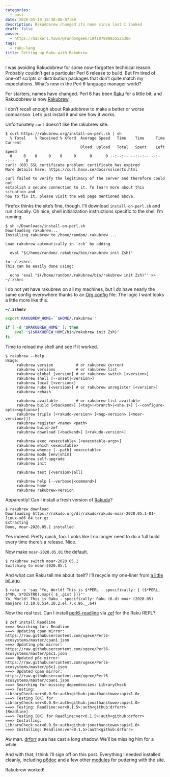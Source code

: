 ```yaml
---
categories:
  - post
date: 2020-05-19 16:38:00-07:00
description: Rakudobrew changed its name since last I looked
draft: false
posse:
  - https://hackers.town/@randomgeek/104197809035525306
tags:
  - raku-lang
title: Setting up Raku with Rakubrew
---
```


I was avoiding Rakudobrew for some now-forgotten technical reason.  Probably
couldn’t get a particular Perl 6 release to build.  But I’m tired of one-off
scripts or distribution packages that don’t quite match my expectations.
What’s new in the Perl 6 language manager world?

For starters, names have changed.  Perl 6 has been [Raku][raku] for a little
bit, and Rakudobrew is now [Rakubrew][rakubrew].

I don’t recall enough about Rakudobrew to make a better or worse comparison.
Let’s just install it and see how it works.

Unfortunately `curl` doesn’t like the rakubrew site.

``` text
$ curl https://rakubrew.org/install-on-perl.sh | sh
  % Total    % Received % Xferd  Average Speed   Time    Time     Time  Current
                                 Dload  Upload   Total   Spent    Left  Speed
  0     0    0     0    0     0      0      0 --:--:-- --:--:-- --:--:--     0
curl: (60) SSL certificate problem: certificate has expired
More details here: https://curl.haxx.se/docs/sslcerts.html

curl failed to verify the legitimacy of the server and therefore could not
establish a secure connection to it. To learn more about this situation and
how to fix it, please visit the web page mentioned above.
```

Firefox thinks the site’s fine, though.  I’ll download `install-on-perl.sh`
and run it locally.  Oh nice, shell initialization instructions specific to the
shell I’m running.

``` text
$ sh ~/Downloads/install-on-perl.sh
Downloading rakubrew...
Installing rakubrew to /home/random/.rakubrew ...

Load rakubrew automatically in `zsh` by adding

  eval "$(/home/random/.rakubrew/bin/rakubrew init Zsh)"

to ~/.zshrc.
This can be easily done using:

  echo 'eval "$(/home/random/.rakubrew/bin/rakubrew init Zsh)"' >> ~/.zshrc
```

I do not yet have rakubrew on all my machines, but I *do* have nearly the same
config everywhere thanks to an [Org config][org-config] file.  The logic I want
looks a little more like this.

**`~/.zshenv`**

``` bash
export RAKUBREW_HOME=``$HOME/.rakubrew''

if [ -d "$RAKUBREW_HOME" ]; then
    eval "$($RAKUBREW_HOME/bin/rakubrew init Zsh)"
fi
```

Time to reload my shell and see if it worked.

``` text
$ rakubrew --help
Usage:
     rakubrew version          # or rakubrew current
     rakubrew versions         # or rakubrew list
     rakubrew global [version] # or rakubrew switch [<version>]
     rakubrew shell [--unset|<version>]
     rakubrew local [<version>]
     rakubrew nuke [<version>] # or rakubrew unregister [<version>]
     rakubrew rehash

     rakubrew available        # or rakubrew list-available
     rakubrew build [<backend>] [<tag>|<branch>|<sha-1>] [--configure-opts=<options>]
     rakubrew triple [<rakudo-version> [<nqp-version> [<moar-version>]]]
     rakubrew register <name> <path>
     rakubrew build-zef
     rakubrew download [<backend>] [<rakudo-version>]

     rakubrew exec <executable> [<executable-args>]
     rakubrew which <executable>
     rakubrew whence [--path] <executable>
     rakubrew mode [env|shim]
     rakubrew self-upgrade
     rakubrew init

     rakubrew test [<version>|all]

     rakubrew help [--verbose|<command>]
     rakubrew home
     rakubrew rakubrew-version
```

Apparently!  Can I install a fresh version of [Rakudo][rakudo]?

``` text
$ rakubrew download
Downloading https://rakudo.org/dl/rakudo/rakudo-moar-2020.05.1-01-linux-x86_64.tar.gz
Extracting
Done, moar-2020.05.1 installed
```

Yes indeed.  Pretty quick, too.  Looks like I no longer need to do a full build
every time there’s a release.  Nice.

Now make `moar-2020.05.01` the default.

``` text
$ rakubrew switch moar-2020.05.1
Switching to moar-2020.05.1
```

And what can Raku tell me about itself?  I’ll recycle my one-liner from [a
little bit ago][a-little-bit-ago].

``` text
$ raku -e 'say "Yo, World! This is $*PERL - specifically: { ($*PERL, $*VM, $*DISTRO).map({ $_.gist })}"'
Yo, World! This is Raku - specifically: Raku (6.d) moar (2020.05) manjaro (3.10.0.514.10.2.el.7.x.86._.64)
```

Now the real test.  Can I install [perl6-readline][] via [zef][] for the Raku REPL?

``` text
$ zef install Readline
===> Searching for: Readline
===> Updating cpan mirror: https://raw.githubusercontent.com/ugexe/Perl6-ecosystems/master/cpan1.json
===> Updating p6c mirror: https://raw.githubusercontent.com/ugexe/Perl6-ecosystems/master/p6c1.json
===> Updated p6c mirror: https://raw.githubusercontent.com/ugexe/Perl6-ecosystems/master/p6c1.json
===> Updated cpan mirror: https://raw.githubusercontent.com/ugexe/Perl6-ecosystems/master/cpan1.json
===> Searching for missing dependencies: LibraryCheck
===> Testing: LibraryCheck:ver<0.0.9>:auth<github:jonathanstowe>:api<1.0>
===> Testing [OK] for LibraryCheck:ver<0.0.9>:auth<github:jonathanstowe>:api<1.0>
===> Testing: Readline:ver<0.1.5>:auth<github:drforr>
[Readline]
===> Testing [OK] for Readline:ver<0.1.5>:auth<github:drforr>
===> Installing: LibraryCheck:ver<0.0.9>:auth<github:jonathanstowe>:api<1.0>
===> Installing: Readline:ver<0.1.5>:auth<github:drforr>
```

Aw man. [drforr][] sure has cast a long shadow.  We’ll be missing him for a
while.

And with that, I think I’ll sign off on this post.  Everything I needed
installed cleanly, including [p6doc][] and a few other [modules][] for
puttering with the site.

Rakubrew worked!

[raku]: https://raku.org/
[rakubrew]: https://rakubrew.org/
[org-config]: /tags/orgconfig
[rakudo]: https://rakudo.org
[a-little-bit-ago]: /post/2019/11/building-rakudo-and-moarvm-on-linux/
[perl6-readline]: https://github.com/drforr/perl6-readline
[zef]: https://github.com/ugexe/zef
[drforr]: https://news.perlfoundation.org/post/remembering-jeff-goff
[p6doc]: https://github.com/Raku/doc
[modules]: https://modules.raku.org
